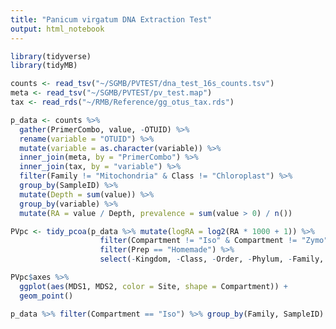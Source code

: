 ```yaml
---
title: "Panicum virgatum DNA Extraction Test"
output: html_notebook
---
```


```r
library(tidyverse)
library(tidyMB)
```

```r
counts <- read_tsv("~/SGMB/PVTEST/dna_test_16s_counts.tsv")
meta <- read_tsv("~/SGMB/PVTEST/pv_test.map")
tax <- read_rds("~/RMB/Reference/gg_otus_tax.rds")
```

```r
p_data <- counts %>% 
  gather(PrimerCombo, value, -OTUID) %>% 
  rename(variable = "OTUID") %>% 
  mutate(variable = as.character(variable)) %>% 
  inner_join(meta, by = "PrimerCombo") %>% 
  inner_join(tax, by = "variable") %>% 
  filter(Family != "Mitochondria" & Class != "Chloroplast") %>% 
  group_by(SampleID) %>% 
  mutate(Depth = sum(value)) %>% 
  group_by(variable) %>% 
  mutate(RA = value / Depth, prevalence = sum(value > 0) / n())
```

```r
PVpc <- tidy_pcoa(p_data %>% mutate(logRA = log2(RA * 1000 + 1)) %>% 
                    filter(Compartment != "Iso" & Compartment != "Zymo") %>% 
                    filter(Prep == "Homemade") %>% 
                    select(-Kingdom, -Class, -Order, -Phylum, -Family, -Genus, -Species, -Phylum2), value = "logRA")
```
```r
PVpc$axes %>% 
  ggplot(aes(MDS1, MDS2, color = Site, shape = Compartment)) +
  geom_point()
```

```r
p_data %>% filter(Compartment == "Iso") %>% group_by(Family, SampleID) %>% summarize(tot = sum(RA) * 100) %>%  filter(tot > 0)%>% arrange(-tot) %>% spread(key = SampleID, value = tot)
```

